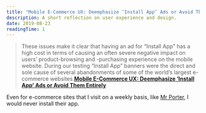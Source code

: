 ```yaml
---
title: "Mobile E-Commerce UX: Deemphasize ‘Install App’ Ads or Avoid Them Entirely"
description: A short reflection on user experience and design.
date: 2019-08-23
readingTime: 1
---
```


>These issues make it clear that having an ad for “Install App” has a high cost in terms of causing an often severe negative impact on users’ product-browsing and -purchasing experience on the mobile website. During our testing “Install App” banners were the direct and sole cause of several abandonments of some of the world’s largest e-commerce websites.**[Mobile E-Commerce UX: Deemphasize ‘Install App’ Ads or Avoid Them Entirely](https://baymard.com/blog/deemphasize-install-app-ads)**

Even for e-commerce sites that I visit on a weekly basis, like [Mr Porter](https://www.mrporter.com/), I would never install their app.